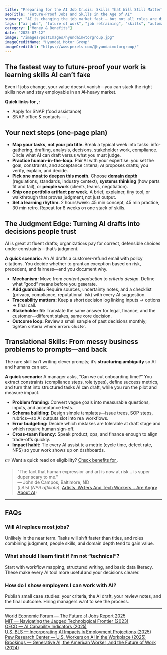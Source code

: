 ```yaml
---
title: "Preparing for the AI Job Crisis: Skills That Will Still Matter"
seoTitle: "Future-Proof Jobs and Skills in the Age of AI"
summary: "AI is changing the job market fast — but not all roles are disappearing. Here's where the demand is growing, and what skills you can build to stay ahead of the curve."
tags: ["ai jobs", "future of work", "job retraining", "skills", "automation"]
category: ["Money & Benefits"]
date: "2025-07-12"
image: "/images/postImages/hyundaimotorgroup.jpg"
imageCreditName: "Hyundai Motor Group"
imageCreditUrl: "https://www.pexels.com/@hyundaimotorgroup/"
---
```


## The fastest way to future-proof your work is learning skills AI can’t fake

Even if jobs change, your value doesn’t vanish—you can stack the right skills now and stay employable in an AI-heavy market.

<BenefitsCtaBanner />

<IfLocation>
<div className="not-prose my-12 p-4 rounded-xl border-[3px] bg-muted">
  <p className="mb-2"><strong>Quick links for <City/>, <State/>:</strong></p>
  <ul className="list-disc ml-5 space-y-1">
    <li><ResourceLink name="snap">Apply for SNAP (food assistance)</ResourceLink></li>
    <li><ResourceLink name="snap" field="contact">SNAP office & contacts<IfLocation> — <City/>, <State/></IfLocation></ResourceLink></li>
  </ul>
</div>
</IfLocation>

## Your next steps (one-page plan)

- **Map your tasks, not your job title.** Break a typical week into tasks: info-gathering, drafting, analysis, decisions, stakeholder work, compliance. Circle what AI can draft versus what you must judge.  
- **Practice human-in-the-loop.** Pair AI with your expertise: you set the goal, constraints, and acceptance criteria; AI proposes drafts; you verify, explain, and decide.  
- **Pick one moat to deepen this month.** Choose **domain depth** (regulations, standards, industry context), **systems thinking** (how parts fit and fail), or **people work** (clients, teams, negotiation).  
- **Ship one portfolio artifact per week.** A brief, explainer, tiny tool, or walkthrough that proves judgment, not just output.  
- **Set a learning rhythm.** 2 hours/week: 45 min concept, 45 min practice, 30 min retro. Repeat for 8 weeks on one stack of skills.

## The Judgment Edge: Turning AI drafts into decisions people trust

AI is great at fluent drafts; organizations pay for correct, defensible choices under constraints—that’s judgment.

**A quick scenario:** An AI drafts a customer-refund email with policy citations. You decide whether to grant an exception based on risk, precedent, and fairness—and you document why.

- **Mechanism:** Move from *content production* to *criteria design*. Define what “good” means before you generate.  
- **Add guardrails:** Require sources, uncertainty notes, and a checklist (privacy, compliance, reputational risk) with every AI suggestion.  
- **Traceability matters:** Keep a short decision log linking inputs → options → final call.  
- **Stakeholder fit:** Translate the same answer for legal, finance, and the customer—different stakes, same core decision.  
- **Outcome loop:** Review a small sample of past decisions monthly; tighten criteria where errors cluster.

## Translational Skills: From messy business problems to prompts—and back

The rare skill isn’t writing clever prompts; it’s **structuring ambiguity** so AI and humans can act.

**A quick scenario:** A manager asks, “Can we cut onboarding time?” You extract constraints (compliance steps, role types), define success metrics, and turn that into structured tasks AI can draft, while you run the pilot and measure impact.

- **Problem framing:** Convert vague goals into measurable questions, inputs, and acceptance tests.  
- **Schema building:** Design simple templates—issue trees, SOP steps, rubrics—so AI outputs slot into real workflows.  
- **Error budgeting:** Decide which mistakes are tolerable at draft stage and which require human sign-off.  
- **Cross-team fluency:** Speak product, ops, and finance enough to align trade-offs quickly.  
- **Impact habit:** Tie every AI assist to a metric (cycle time, defect rate, NPS) so your work shows up on dashboards.

<IfLocation>
<div className="mt-3">👉 Want a quick read on eligibility? <a href="/tools/check-benefits" className="underline">Check benefits for <City/></a>.</div>
</IfLocation>

> "The fact that human expression and art is now at risk… is super duper scary to me."  
> — John de Campos, Baltimore, MD  
(*LAist (NPR affiliate)*, [Artists, Writers And Tech Workers… Are Angry About AI](https://laist.com/news/arts-culture/artists-writers-and-tech-workers-in-southern-california-are-angry-about-ai-heres-why))

---

## FAQs

### Will AI replace most jobs?
Unlikely in the near term. Tasks will shift faster than titles, and roles combining judgment, people skills, and domain depth tend to gain value.

### What should I learn first if I’m not “technical”?
Start with workflow mapping, structured writing, and basic data literacy. These make every AI tool more useful and your decisions clearer.

### How do I show employers I can work with AI?
Publish small case studies: your criteria, the AI draft, your review notes, and the final outcome. Hiring managers want to see the process.

---

<div className="references">
<a href="https://www.weforum.org/publications/the-future-of-jobs-report-2025/" target="_blank" rel="noopener noreferrer">World Economic Forum — The Future of Jobs Report 2025</a><br />
<a href="https://mitsloan.mit.edu/sites/default/files/2023-10/SSRN-id4573321.pdf" target="_blank" rel="noopener noreferrer">MIT — Navigating the Jagged Technological Frontier (2023)</a><br />
<a href="https://www.oecd.org/en/publications/introducing-the-oecd-ai-capability-indicators_be745f04-en.html" target="_blank" rel="noopener noreferrer">OECD — AI Capability Indicators (2025)</a><br />
<a href="https://www.bls.gov/opub/mlr/2025/article/incorporating-ai-impacts-in-bls-employment-projections.htm" target="_blank" rel="noopener noreferrer">U.S. BLS — Incorporating AI Impacts in Employment Projections (2025)</a><br />
<a href="https://www.pewresearch.org/social-trends/2025/02/25/u-s-workers-are-more-worried-than-hopeful-about-future-ai-use-in-the-workplace/" target="_blank" rel="noopener noreferrer">Pew Research Center — U.S. Workers on AI in the Workplace (2025)</a><br />
<a href="https://www.brookings.edu/articles/generative-ai-the-american-worker-and-the-future-of-work/" target="_blank" rel="noopener noreferrer">Brookings — Generative AI, the American Worker, and the Future of Work (2024)</a>
</div>